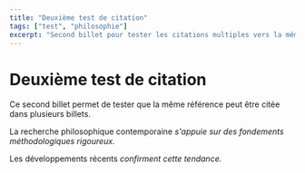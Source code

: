 ```yaml
---
title: "Deuxième test de citation"
tags: ["test", "philosophie"]
excerpt: "Second billet pour tester les citations multiples vers la même référence"
---
```


# Deuxième test de citation

Ce second billet permet de tester que la même référence peut être citée dans plusieurs billets.

La recherche philosophique contemporaine <Cite item="example-key-2024" /> s'appuie sur des fondements méthodologiques rigoureux.

Les développements récents <Cite item="another-example-2023" /> confirment cette tendance.

<Bibliography />
